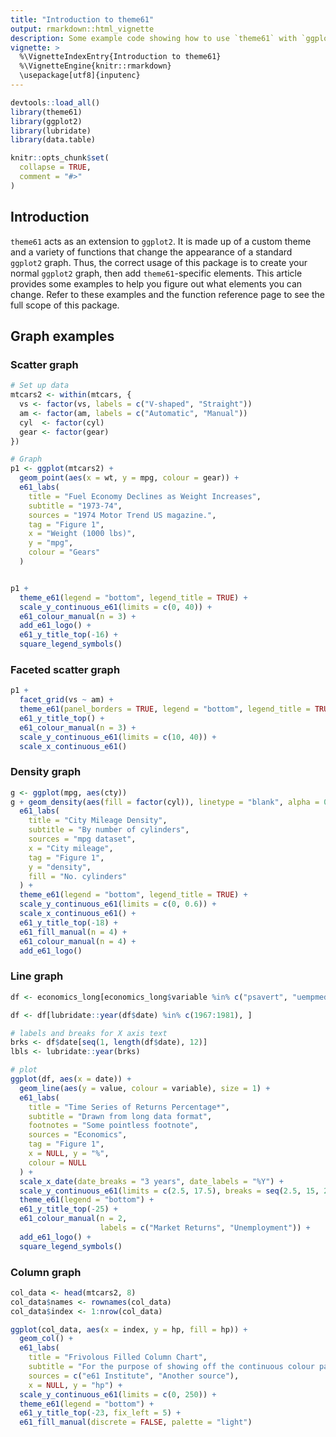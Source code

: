 ```yaml
---
title: "Introduction to theme61"
output: rmarkdown::html_vignette
description: Some example code showing how to use `theme61` with `ggplot2` graphs.
vignette: >
  %\VignetteIndexEntry{Introduction to theme61}
  %\VignetteEngine{knitr::rmarkdown}
  \usepackage[utf8]{inputenc}
---
```


```r
devtools::load_all()
library(theme61)
library(ggplot2)
library(lubridate)
library(data.table)

knitr::opts_chunk$set(
  collapse = TRUE,
  comment = "#>"
)
```

## Introduction

`theme61` acts as an extension to `ggplot2`. It is made up of a custom theme and a variety of functions that change the appearance of a standard `ggplot2` graph. Thus, the correct usage of this package is to create your normal `ggplot2` graph, then add `theme61`-specific elements. This article provides some examples to help you figure out what elements you can change. Refer to these examples and the function reference page to see the full scope of this package.

## Graph examples

### Scatter graph

```r

# Set up data
mtcars2 <- within(mtcars, {
  vs <- factor(vs, labels = c("V-shaped", "Straight"))
  am <- factor(am, labels = c("Automatic", "Manual"))
  cyl  <- factor(cyl)
  gear <- factor(gear)
})

# Graph
p1 <- ggplot(mtcars2) +
  geom_point(aes(x = wt, y = mpg, colour = gear)) +
  e61_labs(
    title = "Fuel Economy Declines as Weight Increases",
    subtitle = "1973-74",
    sources = "1974 Motor Trend US magazine.",
    tag = "Figure 1",
    x = "Weight (1000 lbs)",
    y = "mpg",
    colour = "Gears"
  )


p1 +
  theme_e61(legend = "bottom", legend_title = TRUE) + 
  scale_y_continuous_e61(limits = c(0, 40)) +
  e61_colour_manual(n = 3) +
  add_e61_logo() + 
  e61_y_title_top(-16) +
  square_legend_symbols()
```

### Faceted scatter graph

```r
p1 +
  facet_grid(vs ~ am) +
  theme_e61(panel_borders = TRUE, legend = "bottom", legend_title = TRUE) +
  e61_y_title_top() +
  e61_colour_manual(n = 3) +
  scale_y_continuous_e61(limits = c(10, 40)) +
  scale_x_continuous_e61()
```

### Density graph

```r
g <- ggplot(mpg, aes(cty))
g + geom_density(aes(fill = factor(cyl)), linetype = "blank", alpha = 0.8) +
  e61_labs(
    title = "City Mileage Density",
    subtitle = "By number of cylinders",
    sources = "mpg dataset",
    x = "City mileage",
    tag = "Figure 1",
    y = "density",
    fill = "No. cylinders"
  ) +
  theme_e61(legend = "bottom", legend_title = TRUE) +
  scale_y_continuous_e61(limits = c(0, 0.6)) +
  scale_x_continuous_e61() +
  e61_y_title_top(-18) +
  e61_fill_manual(n = 4) +
  e61_colour_manual(n = 4) +
  add_e61_logo()
```

### Line graph

```r
df <- economics_long[economics_long$variable %in% c("psavert", "uempmed"), ]

df <- df[lubridate::year(df$date) %in% c(1967:1981), ]

# labels and breaks for X axis text
brks <- df$date[seq(1, length(df$date), 12)]
lbls <- lubridate::year(brks)

# plot
ggplot(df, aes(x = date)) +
  geom_line(aes(y = value, colour = variable), size = 1) +
  e61_labs(
    title = "Time Series of Returns Percentage*",
    subtitle = "Drawn from long data format",
    footnotes = "Some pointless footnote",
    sources = "Economics",
    tag = "Figure 1",
    x = NULL, y = "%",
    colour = NULL
  ) + 
  scale_x_date(date_breaks = "3 years", date_labels = "%Y") +
  scale_y_continuous_e61(limits = c(2.5, 17.5), breaks = seq(2.5, 15, 2.5)) +
  theme_e61(legend = "bottom") +
  e61_y_title_top(-25) +
  e61_colour_manual(n = 2,
                    labels = c("Market Returns", "Unemployment")) +
  add_e61_logo() + 
  square_legend_symbols()

```

### Column graph

```r
col_data <- head(mtcars2, 8)
col_data$names <- rownames(col_data)
col_data$index <- 1:nrow(col_data)

ggplot(col_data, aes(x = index, y = hp, fill = hp)) +
  geom_col() +
  e61_labs(
    title = "Frivolous Filled Column Chart", 
    subtitle = "For the purpose of showing off the continuous colour palette",
    sources = c("e61 Institute", "Another source"),
    x = NULL, y = "hp") +
  scale_y_continuous_e61(limits = c(0, 250)) +
  theme_e61(legend = "bottom") +
  e61_y_title_top(-23, fix_left = 5) +
  e61_fill_manual(discrete = FALSE, palette = "light")
```
